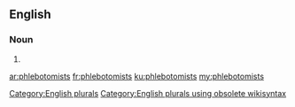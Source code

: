 ==English==

===Noun===
{{head|en}}

# {{plural of|phlebotomist}}

[[Category:English plurals]][[Category:English plurals using obsolete wikisyntax]]

[[ar:phlebotomists]]
[[fr:phlebotomists]]
[[ku:phlebotomists]]
[[my:phlebotomists]]